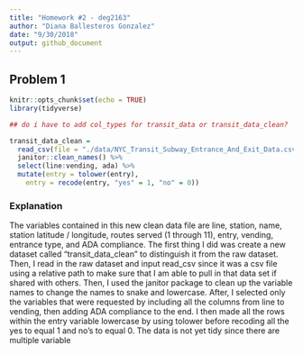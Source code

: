 ```yaml
---
title: "Homework #2 - deg2163"
author: "Diana Ballesteros Gonzalez"
date: "9/30/2018"
output: github_document
---
```


## Problem 1 
```r
knitr::opts_chunk$set(echo = TRUE)
library(tidyverse)
```

```r

## do i have to add col_types for transit_data or transit_data_clean?

transit_data_clean = 
  read_csv(file = "./data/NYC_Transit_Subway_Entrance_And_Exit_Data.csv") %>% 
  janitor::clean_names() %>% 
  select(line:vending, ada) %>% 
  mutate(entry = tolower(entry),
    entry = recode(entry, "yes" = 1, "no" = 0))
```

### Explanation
The variables contained in this new clean data file are line, station, name, station latitude / longitude, routes served (1 through 11), entry, vending, entrance type, and ADA compliance. The first thing I did was create a new dataset called "transit_data_clean" to distinguish it from the raw dataset. Then, I read in the raw dataset and input read_csv since it was a csv file using a relative path to make sure that I am able to pull in that data set if shared with others. Then, I used the janitor package to clean up the variable names to change the names to snake and lowercase. After, I selected only the variables that were requested by including all the columns from line to vending, then adding ADA compliance to the end. I then made all the rows within the entry variable lowercase by using tolower before recoding all the yes to equal 1 and no's to equal 0. The data is not yet tidy since there are multiple variable 